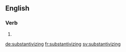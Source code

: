 ==English==

===Verb===
{{head|en}}

# {{present participle of|substantivize|lang=en}}

[[de:substantivizing]]
[[fr:substantivizing]]
[[sv:substantivizing]]